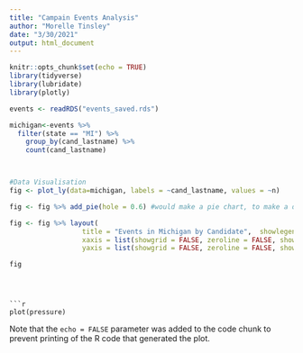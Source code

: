 ```yaml
---
title: "Campain Events Analysis"
author: "Morelle Tinsley"
date: "3/30/2021"
output: html_document
---
```


```r
knitr::opts_chunk$set(echo = TRUE)
library(tidyverse)
library(lubridate)
library(plotly)

events <- readRDS("events_saved.rds")
```




```r
michigan<-events %>% 
  filter(state == "MI") %>% 
    group_by(cand_lastname) %>% 
    count(cand_lastname)



#Data Visualisation
fig <- plot_ly(data=michigan, labels = ~cand_lastname, values = ~n)

fig <- fig %>% add_pie(hole = 0.6) #would make a pie chart, to make a donut chart add the hole

fig <- fig %>% layout(
                  title = "Events in Michigan by Candidate",  showlegend = F,
                  xaxis = list(showgrid = FALSE, zeroline = FALSE, showticklabels = FALSE),
                  yaxis = list(showgrid = FALSE, zeroline = FALSE, showticklabels = FALSE))

fig 
```
```



```r
plot(pressure)
```

Note that the `echo = FALSE` parameter was added to the code chunk to prevent printing of the R code that generated the plot.
